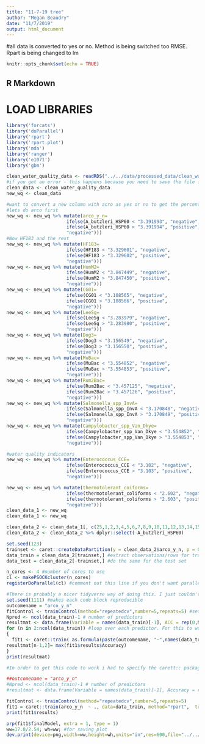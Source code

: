 ```yaml
---
title: "11-7-19 tree"
author: "Megan Beaudry"
date: "11/7/2019"
output: html_document
---
```

#all data is converted to yes or no. Method is being switched too RMSE. Rpart is being changed to lm 
```r
knitr::opts_chunk$set(echo = TRUE)
```


## R Markdown

# LOAD LIBRARIES
```r
library('forcats')
library('doParallel')
library('rpart')
library('rpart.plot')
library('mda')
library('ranger')
library('e1071')
library('gbm')
```


```r
clean_water_quality_data <- readRDS("../../data/processed_data/clean_water_quality_data.rds")
#if you get an error - this happens because you need to save the file first cause it refers to a relative path 
clean_data <- clean_water_quality_data
new_wq <- clean_data
```


```r
#want to convert a new column with acro as yes or no to get the percent of the samples positive 
#lets do arco first
new_wq <- new_wq %>% mutate(arco_y_n= 
                      ifelse(A_butzleri_HSP60 < "3.391993", "negative",
                      ifelse(A_butzleri_HSP60 > "3.391994", "positive",
                      "negative")))
#Now HF183 and the rest
new_wq <- new_wq %>% mutate(HF183= 
                      ifelse(HF183 < "3.329601", "negative",
                      ifelse(HF183 > "3.329602", "positive",
                      "negative")))
new_wq <- new_wq %>% mutate(HumM2= 
                      ifelse(HumM2 < "3.847449", "negative",
                      ifelse(HumM2 > "3.847450", "positive",
                      "negative")))
new_wq <- new_wq %>% mutate(CG01= 
                      ifelse(CG01 < "3.108565", "negative",
                      ifelse(CG01 > "3.108566", "positive",
                      "negative")))
new_wq <- new_wq %>% mutate(LeeSg= 
                      ifelse(LeeSg < "3.283979", "negative",
                      ifelse(LeeSg > "3.283980", "positive",
                      "negative")))
new_wq <- new_wq %>% mutate(Dog3= 
                      ifelse(Dog3 < "3.156549", "negative",
                      ifelse(Dog3 > "3.156550", "positive",
                      "negative")))
new_wq <- new_wq %>% mutate(MuBac= 
                      ifelse(MuBac < "3.554852", "negative",
                      ifelse(MuBac > "3.554853", "positive",
                      "negative")))
new_wq <- new_wq %>% mutate(Rum2Bac= 
                      ifelse(Rum2Bac < "3.457125", "negative",
                      ifelse(Rum2Bac > "3.457126", "positive",
                      "negative")))
new_wq <- new_wq %>% mutate(Salmonella_spp_InvA= 
                      ifelse(Salmonella_spp_InvA < "3.170848", "negative",
                      ifelse(Salmonella_spp_InvA > "3.170849", "positive",
                      "negative")))
new_wq <- new_wq %>% mutate(Campylobacter_spp_Van_Dkye= 
                      ifelse(Campylobacter_spp_Van_Dkye < "3.554852", "negative",
                      ifelse(Campylobacter_spp_Van_Dkye > "3.554853", "positive",
                      "negative")))

#water quality indicators
new_wq <- new_wq %>% mutate(Enterococcus_CCE= 
                      ifelse(Enterococcus_CCE < "3.102", "negative",
                      ifelse(Enterococcus_CCE > "3.103", "positive",
                      "negative")))

new_wq <- new_wq %>% mutate(thermotolerant_coiforms= 
                      ifelse(thermotolerant_coliforms < "2.602", "negative",
                      ifelse(thermotolerant_coliforms > "2.603", "positive",
                      "negative")))
clean_data_1 <- new_wq
clean_data_1 <- new_wq
```



```r
clean_data_2 <- clean_data_1[, c(25,1,2,3,4,5,6,7,8,9,10,11,12,13,14,15,16,17,18,19,20,21,22,23,24)]
clean_data_2 <- clean_data_2 %>% dplyr::select(-A_butzleri_HSP60)
```


```r
set.seed(123)
trainset <- caret::createDataPartition(y = clean_data_2$arco_y_n, p = 0.7, list = FALSE)
data_train = clean_data_2[trainset,] #extract observations/rows for training, assign to new variable
data_test = clean_data_2[-trainset,] #do the same for the test set
```



```r
n_cores <- 4 #number of cores to use
cl <- makePSOCKcluster(n_cores)
registerDoParallel(cl) #comment out this line if you don't want parallel computing
```

```r
#There is probably a nicer tidyverse way of doing this. I just couldn't think of it, so did it this way.
set.seed(1111) #makes each code block reproducible
outcomename = "arco_y_n"
fitControl <- trainControl(method="repeatedcv",number=5,repeats=5) #setting CV method for caret
Npred <- ncol(data_train)-1 # number of predictors
resultmat <- data.frame(Variable = names(data_train)[-1], ACC = rep(0,Npred)) #store performance for each variable
for (n in 2:ncol(data_train)) #loop over each predictor. For this to work, outcome must be in 1st column
{
  fit1 <- caret::train( as.formula(paste(outcomename, "~",names(data_train)[n])) , data = data_train, method = "rpart", trControl = fitControl, na.action = na.pass, tuneLength = 20)
resultmat[n-1,2]= max(fit1$results$Accuracy)  
}
print(resultmat)

#In order to get this code to work i had to specify the carett:: package
```


```r
##outcomename = "arco_y_n"
#Npred <- ncol(data_train)-1 # number of predictors
#resultmat <- data.frame(Variable = names(data_train)[-1], Accuracy = rep(0,Npred)) #store performance for each variable
```

```r
fitControl <- trainControl(method="repeatedcv",number=5,repeats=5) 
fit1 = caret::train(arco_y_n  ~ ., data=data_train, method="rpart",  trControl = fitControl, na.action = na.pass, tuneLength = 100) 
print(fit1$results)
```


```r
prp(fit1$finalModel, extra = 1, type = 1)
ww=17.8/2.54; wh=ww; #for saving plot
dev.print(device=png,width=ww,height=wh,units="in",res=600,file="../../results/rparttreearco_j_all_P_N.png") 
```




